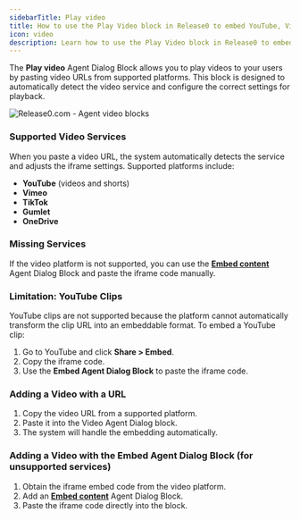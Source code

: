 ```yaml
---
sidebarTitle: Play video
title: How to use the Play Video block in Release0 to embed YouTube, Vimeo, and TikTok videos in your chatbot
icon: video
description: Learn how to use the Play Video block in Release0 to embed YouTube, Vimeo, TikTok, and other video content directly into your chatbot. This guide explains supported platforms, configuration options, and tips for smooth playback.
---
```


The **Play video** Agent Dialog Block allows you to play videos to your users by pasting video URLs from supported platforms. This block is designed to automatically detect the video service and configure the correct settings for playback.

<Frame style={{ maxWidth: '400px' }}>
  <img src="/images/blocks/agent-dialog/video.png" alt="Release0.com - Agent video blocks" />
</Frame>

### Supported Video Services

When you paste a video URL, the system automatically detects the service and adjusts the iframe settings. Supported platforms include:

- **YouTube** (videos and shorts)
- **Vimeo**
- **TikTok**
- **Gumlet**
- **OneDrive**

### Missing Services

If the video platform is not supported, you can use the **[Embed content](./embed)** Agent Dialog Block and paste the iframe code manually.

### Limitation: YouTube Clips

YouTube clips are not supported because the platform cannot automatically transform the clip URL into an embeddable format. To embed a YouTube clip:

1. Go to YouTube and click **Share > Embed**.
2. Copy the iframe code.
3. Use the **Embed Agent Dialog Block** to paste the iframe code.


### Adding a Video with a URL

1. Copy the video URL from a supported platform.
2. Paste it into the Video Agent Dialog block.
3. The system will handle the embedding automatically.

### Adding a Video with the Embed Agent Dialog Block (for unsupported services)

1. Obtain the iframe embed code from the video platform.
2. Add an  **[Embed content](./embed)** Agent Dialog Block.
3. Paste the iframe code directly into the block.

